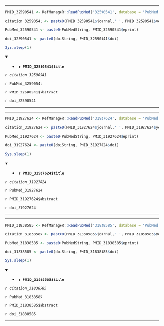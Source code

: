 

---

```r

PMID_32590541 <- RefManageR::ReadPubMed('32590541', database = 'PubMed')

citation_32590541 <- paste0(PMID_32590541$journal,' ', PMID_32590541$year, ' ', PMID_32590541$month,';', PMID_32590541$volume,'(', PMID_32590541$number,'):', PMID_32590541$pages)

PubMed_32590541 <- paste0(PubMedString, PMID_32590541$eprint)

doi_32590541 <- paste0(doiString, PMID_32590541$doi)

Sys.sleep(1)

```

<details open> <summary>
- **`r PMID_32590541$title`**
</summary> 

*`r citation_32590541`*

`r PubMed_32590541`

`r PMID_32590541$abstract`

`r doi_32590541`

</details>

---




---

```r

PMID_31927624 <- RefManageR::ReadPubMed('31927624', database = 'PubMed')

citation_31927624 <- paste0(PMID_31927624$journal,' ', PMID_31927624$year, ' ', PMID_31927624$month,';', PMID_31927624$volume,'(', PMID_31927624$number,'):', PMID_31927624$pages)

PubMed_31927624 <- paste0(PubMedString, PMID_31927624$eprint)

doi_31927624 <- paste0(doiString, PMID_31927624$doi)

Sys.sleep(1)

```

<details open> <summary>
- **`r PMID_31927624$title`**
</summary> 

*`r citation_31927624`*

`r PubMed_31927624`

`r PMID_31927624$abstract`

`r doi_31927624`

</details>

---




---

```r

PMID_31838585 <- RefManageR::ReadPubMed('31838585', database = 'PubMed')

citation_31838585 <- paste0(PMID_31838585$journal,' ', PMID_31838585$year, ' ', PMID_31838585$month,';', PMID_31838585$volume,'(', PMID_31838585$number,'):', PMID_31838585$pages)

PubMed_31838585 <- paste0(PubMedString, PMID_31838585$eprint)

doi_31838585 <- paste0(doiString, PMID_31838585$doi)

Sys.sleep(1)

```

<details open> <summary>
- **`r PMID_31838585$title`**
</summary> 

*`r citation_31838585`*

`r PubMed_31838585`

`r PMID_31838585$abstract`

`r doi_31838585`

</details>

---


